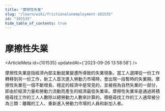 ```yaml
---
title: "摩擦性失業"
slug: "/learn/wiki/frictionalunemployment-101535"
id: "101535"
hide_table_of_contents: true
---
```



# 摩擦性失業

<ArticleMeta id={101535} updatedAt={'2023-09-26 13:58:58'} />
<div className='border-solid border-b border-t-0 my-4 border-[var(--ifm-color-gray-300)]' />

摩擦性失業是指經濟內部主動就業變遷所導致的失業現象。當工人選擇從一份工作轉移到另一份工作，新工人首次進入勞動力市場時，會出現一段暫時的失業期。摩擦性失業在一個不斷增長、穩定的經濟中是常見的，並被視為自然失業的一部分，即由於經濟力量和勞動力流動而產生的經濟最低失業率。摩擦性失業率是通過將積極尋找工作的工人人數除以總勞動力人數來計算的。積極尋找工作的工人通常被分為三類：離職的工人、重新進入勞動力市場的人員和新加入者。
